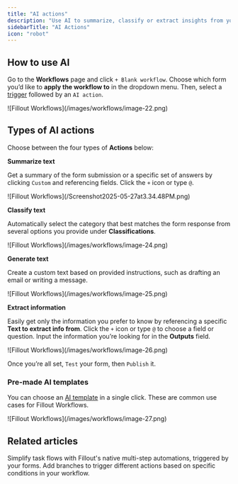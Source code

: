 ```yaml
---
title: "AI actions"
description: "Use AI to summarize, classify or extract insights from your form submissions."
sidebarTitle: "AI Actions"
icon: "robot"
---
```


## How to use AI

Go to the **Workflows** page and click `+ Blank workflow`. Choose which form you’d like to **apply the workflow to** in the dropdown menu. Then, select a [trigger]() followed by an `AI action`.

<Frame>
  ![Fillout Workflows](/images/workflows/image-22.png)
</Frame>

## Types of AI actions

Choose between the four types of **Actions** below:

**Summarize text**

Get a summary of the form submission or a specific set of answers by clicking `Custom` and referencing fields. Click the `+` icon or type `@`.

<Frame style={{ width: '576px' , height: '477px' }}>
  ![Fillout Workflows](/Screenshot2025-05-27at3.34.48PM.png)
</Frame>

**Classify text**

Automatically select the category that best matches the form response from several options you provide under **Classifications**.

<Frame style={{ width: '432px' , height: '477px' }}>
  ![Fillout Workflows](/images/workflows/image-24.png)
</Frame>

**Generate text**

Create a custom text based on provided instructions, such as drafting an email or writing a message.

<Frame style={{ width: '432px' , height: '437px' }}>
  ![Fillout Workflows](/images/workflows/image-25.png)
</Frame>

**Extract information**

Easily get only the information you prefer to know by referencing a specific **Text to extract info from**. Click the `+` icon or type `@` to choose a field or question. Input the information you’re looking for in the **Outputs** field.

<Frame style={{ width: '432px' , height: '459px' }}>
  ![Fillout Workflows](/images/workflows/image-26.png)
</Frame>

Once you’re all set, `Test` your form, then `Publish` it.

### Pre-made AI templates

You can choose an [AI template](https://build.fillout.com/home/workflows) in a single click. These are common use cases for Fillout Workflows.

<Frame>
  ![Fillout Workflows](/images/workflows/image-27.png)
</Frame>

## Related articles

<CardGroup cols={3}>
  <Card title="Workflows" icon="code-branch" iconType="regular" color="#FFC738" href="/workflows">
    Simplify task flows with Fillout's native multi-step automations, triggered by your forms.
  </Card>
  <Card title="Filter and Branch" icon="filter" iconType="regular" color="#FFC738" href="/filter-branch-workflows">
    Add branches to trigger different actions based on specific conditions in your workflow.
  </Card>
</CardGroup>
